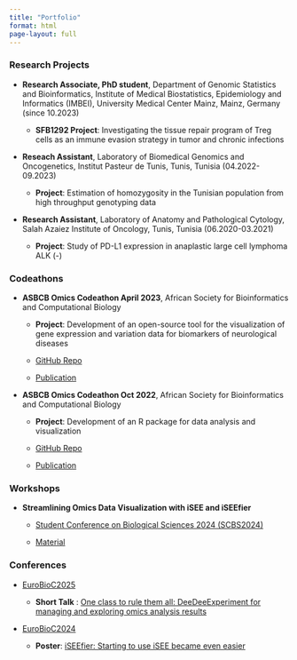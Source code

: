 ```yaml
---
title: "Portfolio"
format: html
page-layout: full
---
```


::: {.panel-tabset}

### Research Projects

::: {.portfolio-card .research}

- **Research Associate, PhD student**, Department of Genomic Statistics and Bioinformatics, Institute of Medical Biostatistics, Epidemiology and Informatics (IMBEI), University Medical Center Mainz, Mainz, Germany (since 10.2023)

  - **SFB1292 Project**: Investigating the tissue repair program of Treg cells as an immune evasion strategy in tumor and chronic infections

- **Reseach Assistant**, Laboratory of Biomedical Genomics and Oncogenetics, Institut Pasteur de Tunis, Tunis, Tunisia (04.2022-09.2023)

  - **Project**: Estimation of homozygosity in the Tunisian population from high throughput genotyping data

- **Research Assistant**, Laboratory of Anatomy and Pathological Cytology, Salah Azaiez Institute of Oncology, Tunis, Tunisia (06.2020-03.2021)

  - **Project**: Study of PD-L1 expression in anaplastic large cell lymphoma ALK (-)

:::

### Codeathons

::: {.portfolio-card .codeathon}

- **ASBCB Omics Codeathon April 2023**, African Society for Bioinformatics and Computational Biology

  - **Project**: Development of an open-source tool for the visualization of gene expression and variation data for biomarkers of neurological diseases

  - [GitHub Repo](https://github.com/omicscodeathon/neurovar)

  - [Publication](https://gigabytejournal.com/articles/143)

- **ASBCB Omics Codeathon Oct 2022**, African Society for Bioinformatics and Computational Biology

  - **Project**: Development of an R package for data analysis and visualization

  - [GitHub Repo](https://github.com/omicscodeathon/exvar)

  - [Publication](https://www.nature.com/articles/s41598-025-93067-5)
  
:::

### Workshops

::: {.portfolio-card .workshop}

- **Streamlining Omics Data Visualization with iSEE and iSEEfier**

  - [Student Conference on Biological Sciences 2024 (SCBS2024)](https://sites.google.com/fshn.edu.al/scbs-2024/home)

  - [Material](https://github.com/NajlaAbassi/iSEEfierWorkshopSCBS2024)
  
:::

### Conferences

::: {.portfolio-card .conference}

- [EuroBioC2025](https://eurobioc2025.bioconductor.org/)

  - **Short Talk** : [One class to rule them all: DeeDeeExperiment for managing and exploring omics analysis results](https://doi.org/10.5281/zenodo.17184376)

- [EuroBioC2024](https://eurobioc2024.bioconductor.org/)

  - **Poster**: [iSEEfier: Starting to use iSEE became even easier](https://eurobioc2024.bioconductor.org/abstracts/paper26/)

:::

:::
